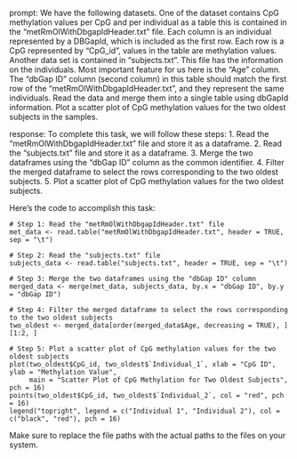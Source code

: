 prompt:
We have the following datasets. One of the dataset contains CpG methylation values per CpG and per individual as a table this is contained in the “metRmOlWithDbgapIdHeader.txt” file. Each column is an individual represented by a DBGapId, which is included as the first row. Each row is a CpG represented by "CpG_id", values in the table are methylation values. Another data set is contained in “subjects.txt”. This file has the information on the individuals. Most important feature for us here is the "Age" column. The "dbGap ID" column (second column) in this table should match the first row of the "metRmOlWithDbgapIdHeader.txt", and they represent the same individuals. Read the data and merge them into a single table using dbGapId information. Plot a scatter plot of CpG methylation values for the two oldest subjects in the samples.

response:
To complete this task, we will follow these steps:
1. Read the "metRmOlWithDbgapIdHeader.txt" file and store it as a dataframe.
2. Read the "subjects.txt" file and store it as a dataframe.
3. Merge the two dataframes using the "dbGap ID" column as the common identifier.
4. Filter the merged dataframe to select the rows corresponding to the two oldest subjects.
5. Plot a scatter plot of CpG methylation values for the two oldest subjects.

Here's the code to accomplish this task:

```
# Step 1: Read the "metRmOlWithDbgapIdHeader.txt" file
met_data <- read.table("metRmOlWithDbgapIdHeader.txt", header = TRUE, sep = "\t")

# Step 2: Read the "subjects.txt" file
subjects_data <- read.table("subjects.txt", header = TRUE, sep = "\t")

# Step 3: Merge the two dataframes using the "dbGap ID" column
merged_data <- merge(met_data, subjects_data, by.x = "dbGap ID", by.y = "dbGap ID")

# Step 4: Filter the merged dataframe to select the rows corresponding to the two oldest subjects
two_oldest <- merged_data[order(merged_data$Age, decreasing = TRUE), ][1:2, ]

# Step 5: Plot a scatter plot of CpG methylation values for the two oldest subjects
plot(two_oldest$CpG_id, two_oldest$`Individual_1`, xlab = "CpG ID", ylab = "Methylation Value",
     main = "Scatter Plot of CpG Methylation for Two Oldest Subjects", pch = 16)
points(two_oldest$CpG_id, two_oldest$`Individual_2`, col = "red", pch = 16)
legend("topright", legend = c("Individual 1", "Individual 2"), col = c("black", "red"), pch = 16)
```

Make sure to replace the file paths with the actual paths to the files on your system.
